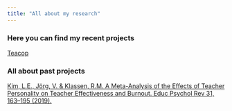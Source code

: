 ```yaml
---
title: "All about my research"
---
```


### Here you can find my recent projects

[Teacop](https://www.dipf.de/de/forschung/aktuelle-projekte/lehrkraefte-und-die-covid-19-pandemie)

### All about past projects

[Kim, L.E., Jörg, V. & Klassen, R.M. A Meta-Analysis of the Effects of Teacher Personality on Teacher Effectiveness and Burnout. Educ Psychol Rev 31, 163--195 (2019).](https://link-springer-com.ezproxy.dipf.de/article/10.1007/s10648-018-9458-2)
